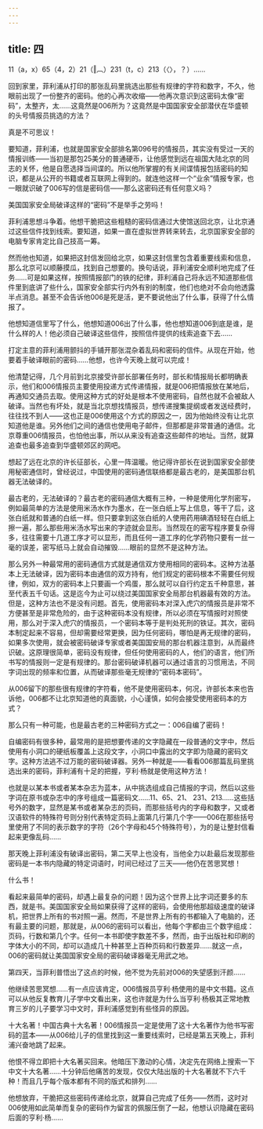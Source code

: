 ```yaml
---
---
---
```

title: 四
---



11（a，x）65（4，2）21（‖︹）231（t，c）213（〈〉，？）……

回到家里，菲利浦从打印的那张乱码里挑选出那些有规律的字符和数字，不久，他眼前出现了一份整齐的密码。他的心再次收缩——他再次意识到这密码太像“密码”，太整齐，太……这竟然是006所为？这竟然是中国国家安全部潜伏在华盛顿的头号情报员挑选的方法？

真是不可思议！

要知道，菲利浦，也就是国家安全部排名第096号的情报员，其实没有受过一天的情报训练——当初是那包25美分的普通硬币，让他感觉到远在祖国大陆北京的同志的关怀，他是自愿选择当间谍的。所以他所掌握的有关间谍情报包括密码的知识，都是从公开的书籍或者互联网上得到的。就连他这样一个“业余”情报专家，也一眼就识破了006写的信是密码信——那么这密码还有任何意义吗？

美国国家安全局破译这样的“密码”不是举手之劳吗！

菲利浦思想斗争着。他想干脆把这些粗糙的密码信通过大使馆送回北京，让北京通过这些信件找到线索。要知道，如果一直在虚拟世界转来转去，北京国家安全部的电脑专家肯定比自己技高一筹。

然而他也知道，如果把这封信发回给北京，如果这封信里包含着重要线索和信息，那么北京可以顺藤摸瓜，找到自己想要的。换句话说，菲利浦安全顺利地完成了任务……可是如果这样，按照情报部门的铁的纪律，菲利浦自己将永远不知道那些信件里到底讲了些什么，国家安全部实行内外有别的制度，他们也绝对不会向他透露半点消息。甚至不会告诉他006是死是活，更不要说他出了什么事，获得了什么情报了。

他想知道信里写了什么，他想知道006出了什么事，他也想知道006到底是谁，是什么样的人！他必须自己破译这些信件，按照信件提供的线索追查下去……

打定主意的菲利浦用颤抖的手铺开那张混杂着乱码和密码的信件。从现在开始，他要着手破译眼前的密码……他想，也许今天晚上就可以完成！

他清楚记得，几个月前到北京接受许部长部署任务时，部长和情报局长都明确表示，他们和006情报员主要使用投递方式传递情报，就是006把情报放在某地后，再通知交通员去取。使用这种方式的好处是根本不使用密码，自然也就不会被敌人破译。当然也有坏处，就是当北京想找情报员，想传递搜集提纲或者发送经费时，往往找不到人——这也正是006使用这个方式的原因之一，因为他始终没有让北京知道他是谁。另外他们之间的通信也使用电子邮件，但那都是非常普通的通信。北京尊重006情报员，也怕他出事，所以从来没有追查这些邮件的地址。当然，就算追查也最多追查到华盛顿郊区的网吧。

想起了远在北京的许长征部长，心里一阵温暖。他记得许部长在说到国家安全部使用秘密通信时，曾经说过，中国使用的密码通信联络都是最古老的，是美国那台机器无法破译的。

最古老的，无法破译的？最古老的密码通信大概有三种，一种是使用化学剂密写，例如最简单的方法是使用米汤水作为墨水，在一张白纸上写上信息，等干了后，这张白纸就和普通的白纸一样。但只要拿到这张白纸的人使用药用碘酒轻轻在白纸上擦一遍，那么那些用米汤水写出来的字迹就会显形。当然现在的密写程序要复杂得多，往往需要十几道工序才可以显形，而且任何一道工序的化学药物只要有一丝一毫的误差，密写纸马上就会自动摧毁……眼前的显然不是这种方法。

那么另外一种最常用的密码通信方式就是通信双方使用相同的密码本。这种方法基本上无法破译，因为密码本由通信的双方持有，他们规定的密码根本不需要任何规律，例如，双方的密码本上只要画一个鸡蛋，那么就可以自行约定五千种意思，甚至代表五千句话。这是迄今为止可以绕过美国国家安全局那台机器最有效的方法。但是，这种方法也不是没有问题。首先，使用密码本对深入虎穴的情报员是非常不方便甚至是非常危险的，由于这种密码本没有规律，所以必须在写情报时对照使用，那么对于深入虎穴的情报员，一个密码本等于是判处死刑的铁证。其次，密码本制定起来不容易，但却需要经常更换，因为任何密码，哪怕是再无规律的密码，如果多次使用，就会被密码破译专家或者美国国安局的那台机器注意到，从而最终识破。这原理很简单，密码没有规律，但任何使用密码的人，他们的语言，他们所书写的情报则一定是有规律的。那台密码破译机器可以通过语言的习惯用法，不同字词出现的频率和位置，从而破译那些毫无规律的“密码本密码”。

从006留下的那些很有规律的字符看，他不是使用密码本，何况，许部长本来也告诉他，006都不让北京知道他的真面貌，小心谨慎，如何会接受使用密码本的方式？

那么只有一种可能，也是最古老的三种密码方式之一：006自编了密码！

自编密码有很多种，最常用的是把想要传递的文字隐藏在一段普通的文字中，然后使用有小洞口的硬纸板覆盖上这段文字，小洞口中露出的文字即为隐藏的密码文字。这种方法逃不过万能的密码破译器。另外一种就是——看看006那篇乱码里挑选出来的密码，菲利浦有十足的把握，亨利·杨就是使用这种方法！

也就是以某本书或者某本杂志为蓝本，从中挑选组成自己情报的字词，然后以这些字词在原书或杂志中的序号组成一篇密码文……11、65、21、 231、213……这些括号外的数字，显然是某书或者某杂志的页码，而那些括号内的字母和数字，又或者汉语软件的特殊符号则分别代表特定页码上面第几行第几个字——006在那些括号里使用了不同的表示数字的字符（26个字母和45个特殊符号），为的是让整封信看起来更像乱码……

那天晚上菲利浦没有破译出密码，第二天早上也没有，当他全力以赴最后发现那些密码是一本书内隐藏的特定词语时，时间已经过了三天——他仍在苦思冥想！

什么书！

看起来最简单的密码，却遇上最复杂的问题！因为这个世界上比字词还要多的东西，就是书。美国国家安全局如果获得了这样的密码，会使用他那超级速度的破译机，把世界上所有的书对照一遍。然而，不是世界上所有的书都输入了电脑的，还有最主要的问题，那就是，从006的密码可以看出，他每个字都由三个数字组成：页码，行数和第几个字。任何一本书即使字数差不多，然而，由于出版社和印刷的字体大小的不同，却可以造成几十种甚至上百种页码和行数差异……就这一点，006的密码就让美国国家安全局的密码破译器毫无用武之地。

第四天，当菲利普悟出了这点的时候，他不觉为先前对006的失望感到汗颜……

他继续苦思冥想……有一点应该肯定，006情报员亨利·杨使用的是中文书籍。这点可以从他反复教育儿子学中文看出来，这也许就是为什么当亨利·杨极其正常地教育三岁的儿子要学习中文时，菲利浦感觉到有些怪异的原因。

十大名著！中国古典十大名著！006情报员一定是使用了这十大名著作为他书写密码的蓝本——从006给儿子的信里找到这一重要线索时，已经是第五天晚上，菲利浦兴奋地跳了起来。

他恨不得立即把十大名著买回来。他暗压下激动的心情，决定先在网络上搜索一下中文十大名著……十分钟后他痛苦的发现，仅仅大陆出版的十大名著就不下六千种！而且几乎每个版本都有不同的版式和排列……

他想放弃，干脆把这些密码传递给北京，就算自己完成了任务——然而，这时对006使用如此简单而复杂的密码作为留言的佩服压倒了一起，他想认识隐藏在密码后面的亨利·杨……